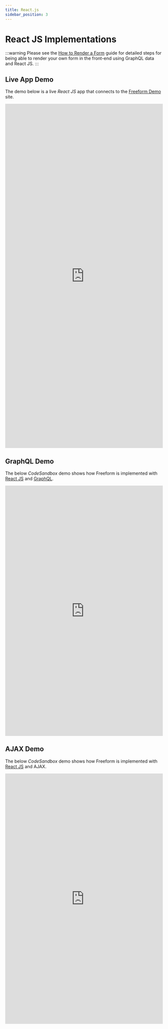```yaml
---
title: React.js
sidebar_position: 3
---
```



# React JS Implementations

:::warning
Please see the [How to Render a Form](./graphql/#how-to-render-a-form) guide for detailed steps for being able to render your own form in the front-end using GraphQL data and React JS.
:::

## Live App Demo

The demo below is a live _React JS_ app that connects to the [Freeform Demo](https://demo.solspace.net/craft/freeform-demo/) site.

<iframe
  title="App Demo"
  id="app-demo"
  src="https://l672m2-3000.csb.app/"
  scrolling="yes"
  height="1100px"
  width="100%"
  class="app-demo"
  frameborder="0"
></iframe>

## GraphQL Demo<BadgeGroup><Badge type="lite" text="Lite" /><Badge type="pro" text="Pro" /></BadgeGroup>

The below _CodeSandbox_ demo shows how Freeform is implemented with [React JS](https://react.dev/) and [GraphQL](./graphql/).

<iframe
  title="React JS + GraphQL CodeSandbox Demo"
  id="codesandbox-graphql"
  src="https://codesandbox.io/p/github/solspace/craft-freeform-demo-reactjs-graphql/"
  scrolling="yes"
  height="800px"
  width="100%"
  class="app-demo"
  frameborder="0"
></iframe>

## AJAX Demo

The below _CodeSandbox_ demo shows how Freeform is implemented with [React JS](https://react.dev/) and AJAX.

<iframe
  title="React JS + AJAX CodeSandbox Demo"
  id="codesandbox-ajax"
  src="https://codesandbox.io/p/github/solspace/craft-freeform-demo-reactjs-ajax/"
  scrolling="yes"
  height="800px"
  width="100%"
  class="app-demo"
  frameborder="0"
></iframe>
